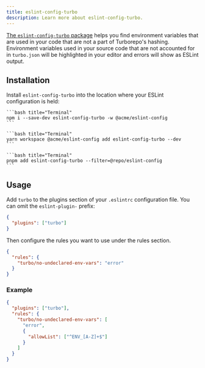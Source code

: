 ```yaml
---
title: eslint-config-turbo
description: Learn more about eslint-config-turbo.
---
```



[The `eslint-config-turbo` package](https://www.npmjs.com/package/eslint-config-turbo) helps you find environment variables that are used in your code that are not a part of Turborepo's hashing. Environment variables used in your source code that are not accounted for in `turbo.json` will be highlighted in your editor and errors will show as ESLint output.

## Installation

Install `eslint-config-turbo` into the location where your ESLint configuration is held:

<PackageManagerTabs>
  <Tab>

    ```bash title="Terminal"
    npm i --save-dev eslint-config-turbo -w @acme/eslint-config
    ```

  </Tab>
  <Tab>

    ```bash title="Terminal"
    yarn workspace @acme/eslint-config add eslint-config-turbo --dev
    ```

  </Tab>
  <Tab>

    ```bash title="Terminal"
    pnpm add eslint-config-turbo --filter=@repo/eslint-config
    ```

  </Tab>
</PackageManagerTabs>

## Usage

Add `turbo` to the plugins section of your `.eslintrc` configuration file. You can omit the `eslint-plugin-` prefix:

```json
{
  "plugins": ["turbo"]
}
```

Then configure the rules you want to use under the rules section.

```json
{
  "rules": {
    "turbo/no-undeclared-env-vars": "error"
  }
}
```

### Example

```json
{
  "plugins": ["turbo"],
  "rules": {
    "turbo/no-undeclared-env-vars": [
      "error",
      {
        "allowList": ["^ENV_[A-Z]+$"]
      }
    ]
  }
}
```
